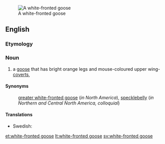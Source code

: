 [[Image:White-fronted.goose.750pix.jpg|thumb|A white-fronted goose]]
==English==

===Etymology===
{{rfe}}

===Noun===
{{en-noun|sg=[[white]]-[[fronted]] [[goose]]|pl=white-fronted geese}}
#a [[goose]] that has bright orange legs and mouse-coloured upper wing-[[covert]]s, {{spelink|Anser albifrons}}
====Synonyms====
:[[greater white-fronted goose]] (''in North America''), [[specklebelly]] (''in Northern and Central North America, colloquial'')

====Translations====
* Swedish: {{t+|sv|bläsgås}}

[[et:white-fronted goose]]
[[lt:white-fronted goose]]
[[sv:white-fronted goose]]